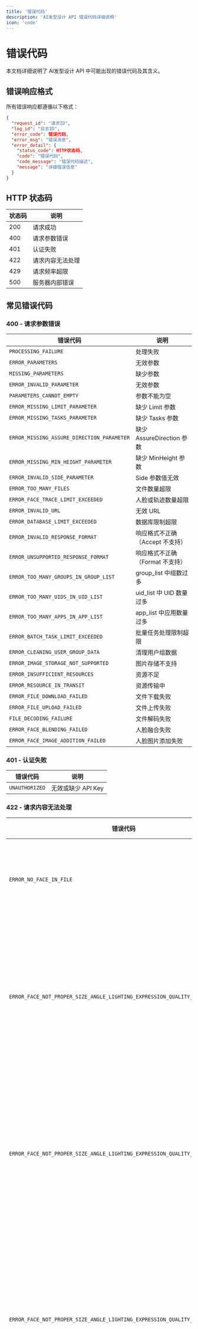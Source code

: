 ```yaml
---
title: '错误代码'
description: 'AI发型设计 API 错误代码详细说明'
icon: 'code'
---
```


# 错误代码

本文档详细说明了 AI发型设计 API 中可能出现的错误代码及其含义。

## 错误响应格式

所有错误响应都遵循以下格式：

```json
{
  "request_id": "请求ID",
  "log_id": "日志ID", 
  "error_code": 错误代码,
  "error_msg": "错误消息",
  "error_detail": {
    "status_code": HTTP状态码,
    "code": "错误代码",
    "code_message": "错误代码描述",
    "message": "详细错误信息"
  }
}
```

## HTTP 状态码

| 状态码 | 说明 |
|--------|------|
| 200 | 请求成功 |
| 400 | 请求参数错误 |
| 401 | 认证失败 |
| 422 | 请求内容无法处理 |
| 429 | 请求频率超限 |
| 500 | 服务器内部错误 |

## 常见错误代码

### 400 - 请求参数错误

| 错误代码 | 说明 |
|----------|------|
| `PROCESSING_FAILURE` | 处理失败 |
| `ERROR_PARAMETERS` | 无效参数 |
| `MISSING_PARAMETERS` | 缺少参数 |
| `ERROR_INVALID_PARAMETER` | 无效参数 |
| `PARAMETERS_CANNOT_EMPTY` | 参数不能为空 |
| `ERROR_MISSING_LIMIT_PARAMETER` | 缺少 Limit 参数 |
| `ERROR_MISSING_TASKS_PARAMETER` | 缺少 Tasks 参数 |
| `ERROR_MISSING_ASSURE_DIRECTION_PARAMETER` | 缺少 AssureDirection 参数 |
| `ERROR_MISSING_MIN_HEIGHT_PARAMETER` | 缺少 MinHeight 参数 |
| `ERROR_INVALID_SIDE_PARAMETER` | Side 参数值无效 |
| `ERROR_TOO_MANY_FILES` | 文件数量超限 |
| `ERROR_FACE_TRACE_LIMIT_EXCEEDED` | 人脸或轨迹数量超限 |
| `ERROR_INVALID_URL` | 无效 URL |
| `ERROR_DATABASE_LIMIT_EXCEEDED` | 数据库限制超限 |
| `ERROR_INVALID_RESPONSE_FORMAT` | 响应格式不正确（Accept 不支持） |
| `ERROR_UNSUPPORTED_RESPONSE_FORMAT` | 响应格式不正确（Format 不支持） |
| `ERROR_TOO_MANY_GROUPS_IN_GROUP_LIST` | group_list 中组数过多 |
| `ERROR_TOO_MANY_UIDS_IN_UID_LIST` | uid_list 中 UID 数量过多 |
| `ERROR_TOO_MANY_APPS_IN_APP_LIST` | app_list 中应用数量过多 |
| `ERROR_BATCH_TASK_LIMIT_EXCEEDED` | 批量任务处理限制超限 |
| `ERROR_CLEANING_USER_GROUP_DATA` | 清理用户组数据 |
| `ERROR_IMAGE_STORAGE_NOT_SUPPORTED` | 图片存储不支持 |
| `ERROR_INSUFFICIENT_RESOURCES` | 资源不足 |
| `ERROR_RESOURCE_IN_TRANSIT` | 资源传输中 |
| `ERROR_FILE_DOWNLOAD_FAILED` | 文件下载失败 |
| `ERROR_FILE_UPLOAD_FAILED` | 文件上传失败 |
| `FILE_DECODING_FAILURE` | 文件解码失败 |
| `ERROR_FACE_BLENDING_FAILED` | 人脸融合失败 |
| `ERROR_FACE_IMAGE_ADDITION_FAILED` | 人脸图片添加失败 |

### 401 - 认证失败

| 错误代码 | 说明 |
|----------|------|
| `UNAUTHORIZED` | 无效或缺少 API Key |

### 422 - 请求内容无法处理

| 错误代码 | 说明 |
|----------|------|
| `ERROR_NO_FACE_IN_FILE` | 文件中未检测到人脸 |
| `ERROR_FACE_NOT_PROPER_SIZE_ANGLE_LIGHTING_EXPRESSION_QUALITY_FORMAT` | 人脸大小角度光线表情质量格式不合适 |
| `ERROR_FACE_NOT_PROPER_SIZE_ANGLE_LIGHTING_EXPRESSION_QUALITY_RESOLUTION` | 人脸大小角度光线表情质量分辨率不合适 |
| `ERROR_FACE_NOT_PROPER_SIZE_ANGLE_LIGHTING_EXPRESSION_QUALITY_FACE_NUM` | 人脸大小角度光线表情质量人脸数量不合适 |
| `ERROR_FACE_NOT_PROPER_SIZE_ANGLE_LIGHTING_EXPRESSION_QUALITY_FACE_RECT` | 人脸大小角度光线表情质量人脸区域不合适 |
| `ERROR_FACE_NOT_PROPER_SIZE_ANGLE_LIGHTING_EXPRESSION_QUALITY_FACE_ANGLE` | 人脸大小角度光线表情质量人脸角度不合适 |
| `ERROR_FACE_NOT_PROPER_SIZE_ANGLE_LIGHTING_EXPRESSION_QUALITY_FACE_PROPORTION` | 人脸大小角度光线表情质量人脸比例不合适 |
| `ERROR_FACE_NOT_PROPER_SIZE_ANGLE_LIGHTING_EXPRESSION_QUALITY_FACE_OCCLUSION` | 人脸大小角度光线表情质量人脸遮挡不合适 |
| `ERROR_FACE_NOT_PROPER_SIZE_ANGLE_LIGHTING_EXPRESSION_QUALITY_FACE_BLUR` | 人脸大小角度光线表情质量人脸模糊不合适 |
| `ERROR_FACE_NOT_PROPER_SIZE_ANGLE_LIGHTING_EXPRESSION_QUALITY_FACE_EXPRESSION` | 人脸大小角度光线表情质量人脸表情不合适 |
| `ERROR_FACE_NOT_PROPER_SIZE_ANGLE_LIGHTING_EXPRESSION_QUALITY_FACE_LIGHTING` | 人脸大小角度光线表情质量人脸光线不合适 |
| `ERROR_FACE_NOT_PROPER_SIZE_ANGLE_LIGHTING_EXPRESSION_QUALITY_FACE_SIZE` | 人脸大小角度光线表情质量人脸大小不合适 |

### 429 - 请求频率超限

| 错误代码 | 说明 |
|----------|------|
| `RATE_LIMIT_EXCEEDED` | 请求频率超限 |

### 500 - 服务器内部错误

| 错误代码 | 说明 |
|----------|------|
| `INTERNAL_SERVER_ERROR` | 服务器内部错误 |
| `SERVICE_UNAVAILABLE` | 服务不可用 |

## 错误处理示例

### JavaScript 错误处理

```javascript
function handleApiError(error) {
  const { error_code, error_msg, error_detail } = error;
  
  console.error('API Error:', {
    code: error_code,
    message: error_msg,
    detail: error_detail
  });
  
  switch (error_code) {
    case 401:
      // 认证错误
      console.error('认证失败，请检查 API Key');
      break;
    case 400:
      // 参数错误
      console.error('参数错误:', error_detail.message);
      break;
    case 422:
      // 文件错误
      console.error('文件错误:', error_detail.message);
      break;
    case 429:
      // 限流错误
      console.error('请求频率超限，请稍后重试');
      break;
    case 500:
      // 服务器错误
      console.error('服务器错误，请稍后重试');
      break;
    default:
      console.error('未知错误:', error_msg);
  }
}
```

### Python 错误处理

```python
def handle_api_error(error):
    error_code = error.get('error_code')
    error_msg = error.get('error_msg')
    error_detail = error.get('error_detail', {})
    
    print(f"API Error: {error_code} - {error_msg}")
    
    if error_code == 401:
        print("认证失败，请检查 API Key")
    elif error_code == 400:
        print(f"参数错误: {error_detail.get('message', '')}")
    elif error_code == 422:
        print(f"文件错误: {error_detail.get('message', '')}")
    elif error_code == 429:
        print("请求频率超限，请稍后重试")
    elif error_code == 500:
        print("服务器错误，请稍后重试")
    else:
        print(f"未知错误: {error_msg}")
```

## 调试建议

1. **记录错误信息**：保存 `request_id` 和 `log_id` 用于调试
2. **检查参数**：确保所有必需参数都已提供且格式正确
3. **验证文件**：确保上传的文件符合要求
4. **检查认证**：确保 API Key 有效且正确设置
5. **联系支持**：如果问题持续存在，请联系技术支持并提供错误信息

## 相关链接

- [错误处理](/essentials/error-handling)
- [响应说明](/essentials/response-description)
- [最佳实践](/essentials/best-practices)
